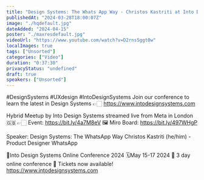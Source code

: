 ```yaml
---
title: "Design Systems: The Whats App Way - Christos Kastriti at Into Design Systems"
publishedAt: "2024-03-28T18:00:07Z"
image: "./hqdefault.jpg"
dateAdded: "2024-04-15"
poster: "./maxresdefault.jpg"
videoUrl: "https://www.youtube.com/watch?v=D2rnsSggt0w"
localImages: true
tags: ["Unsorted"]
categories: ["Video"]
duration: "0:37:30"
privacyStatus: "undefined"
draft: true
speakers: ["Unsorted"]
---
```

#DesignSystems #UXdesign #IntoDesignSystems 
Join our conference to learn the latest in Design Systems 👉🏻 https://www.intodesignsystems.com

Hybrid Meetup by Into Design Systems streamed live from Meta in London 🇬🇧
👉🏻 Event: https://bit.ly/4a7M8eV
🖼️ Miro Board: https://bit.ly/497WHgP

Speaker:
Design Systems: The WhatsApp Way
Christos Kastriti (he/him) - Product Designer WhatsApp


📐Into Design Systems Online Conference 2024
🗓️May 15-17 2024
🚀 3 day online conference
🎫 Tickets now available! 
https://www.intodesignsystems.com
